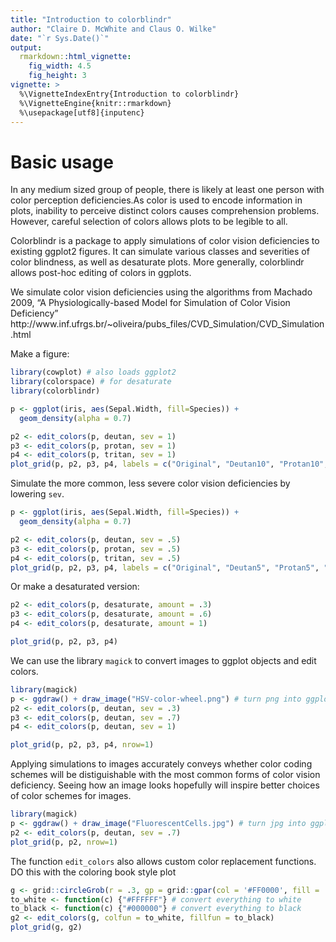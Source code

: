 ```yaml
---
title: "Introduction to colorblindr"
author: "Claire D. McWhite and Claus O. Wilke"
date: "`r Sys.Date()`"
output:
  rmarkdown::html_vignette:
    fig_width: 4.5
    fig_height: 3
vignette: >
  %\VignetteIndexEntry{Introduction to colorblindr}
  %\VignetteEngine{knitr::rmarkdown}
  %\usepackage[utf8]{inputenc}
---
```


# Basic usage

In any medium sized group of people, there is likely at least one person with color perception deficiencies.As color is used to encode information in plots, inability to perceive distinct colors causes comprehension problems. However, careful selection of colors allows plots to be legible to all. 

Colorblindr is a package to apply simulations of color vision deficiencies to existing ggplot2 figures. It can simulate various classes and severities of color blindness, as well as desaturate plots. More generally, colorblindr allows post-hoc editing of colors in ggplots. 


We simulate color vision deficiencies using the algorithms from Machado 2009, "A Physiologically-based Model for Simulation of Color Vision Deficiency" http://www.inf.ufrgs.br/~oliveira/pubs_files/CVD_Simulation/CVD_Simulation.html

Make a figure:

```r
library(cowplot) # also loads ggplot2
library(colorspace) # for desaturate
library(colorblindr)

p <- ggplot(iris, aes(Sepal.Width, fill=Species)) +
  geom_density(alpha = 0.7)

p2 <- edit_colors(p, deutan, sev = 1)
p3 <- edit_colors(p, protan, sev = 1)
p4 <- edit_colors(p, tritan, sev = 1)
plot_grid(p, p2, p3, p4, labels = c("Original", "Deutan10", "Protan10", "Tritan10"))
```

Simulate the more common, less severe color vision deficiencies by lowering `sev`.
```r


p <- ggplot(iris, aes(Sepal.Width, fill=Species)) +
  geom_density(alpha = 0.7)

p2 <- edit_colors(p, deutan, sev = .5)
p3 <- edit_colors(p, protan, sev = .5)
p4 <- edit_colors(p, tritan, sev = .5)
plot_grid(p, p2, p3, p4, labels = c("Original", "Deutan5", "Protan5", "Tritan5"))
```


Or make a desaturated version:
```r

p2 <- edit_colors(p, desaturate, amount = .3)
p3 <- edit_colors(p, desaturate, amount = .6)
p4 <- edit_colors(p, desaturate, amount = 1)

plot_grid(p, p2, p3, p4)
```

We can use the library `magick` to convert images to ggplot objects and edit colors. 
```r
library(magick)
p <- ggdraw() + draw_image("HSV-color-wheel.png") # turn png into ggplot object
p2 <- edit_colors(p, deutan, sev = .3)
p3 <- edit_colors(p, deutan, sev = .7)
p4 <- edit_colors(p, deutan, sev = 1)

plot_grid(p, p2, p3, p4, nrow=1)

```


Applying simulations to images accurately conveys whether color coding schemes will be distiguishable with the most common forms of color vision deficiency. Seeing how an image looks hopefully will inspire better choices of color schemes for images. 
```r
library(magick)
p <- ggdraw() + draw_image("FluorescentCells.jpg") # turn jpg into ggplot object
p2 <- edit_colors(p, deutan, sev = .7)
plot_grid(p, p2, nrow=1)


```

The function `edit_colors` also allows custom color replacement functions.
DO this with the coloring book style plot
```r
g <- grid::circleGrob(r = .3, gp = grid::gpar(col = '#FF0000', fill = '#0000FF'))
to_white <- function(c) {"#FFFFFF"} # convert everything to white
to_black <- function(c) {"#000000"} # convert everything to black
g2 <- edit_colors(g, colfun = to_white, fillfun = to_black)
plot_grid(g, g2)
```


